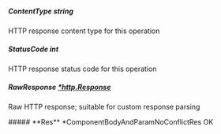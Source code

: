 
##### **ContentType** string
HTTP response content type for this operation

##### **StatusCode** int
HTTP response status code for this operation

##### **RawResponse** [*http.Response](https://pkg.go.dev/net/http#Response)
Raw HTTP response; suitable for custom response parsing

<Collapsible>
    ##### **Res** *ComponentBodyAndParamNoConflictRes
    OK
    <Collapsible.Break/>
    <ComponentBodyAndParamNoConflictRes/>
</Collapsible>

